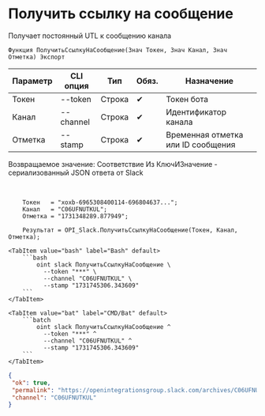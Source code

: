 ﻿---
sidebar_position: 6
---


# Получить ссылку на сообщение
 Получает постоянный UTL к сообщению канала



`Функция ПолучитьСсылкуНаСообщение(Знач Токен, Знач Канал, Знач Отметка) Экспорт`

  | Параметр | CLI опция | Тип | Обяз. | Назначение |
  |-|-|-|-|-|
  | Токен | --token | Строка | &#x2714; | Токен бота |
  | Канал | --channel | Строка | &#x2714; | Идентификатор канала |
  | Отметка | --stamp | Строка | &#x2714; | Временная отметка или ID сообщения |

  
  Возвращаемое значение:   Соответствие Из КлючИЗначение - сериализованный JSON ответа от Slack

<br/>




```bsl title="Пример использования для 1С:Предприятие/OneScript"
    Токен   = "xoxb-6965308400114-696804637...";
    Канал   = "C06UFNUTKUL";
    Отметка = "1731348289.877949";

    Результат = OPI_Slack.ПолучитьСсылкуНаСообщение(Токен, Канал, Отметка);
```
    

 <Tabs>
  
    <TabItem value="bash" label="Bash" default>
        ```bash
            oint slack ПолучитьСсылкуНаСообщение \
              --token "***" \
              --channel "C06UFNUTKUL" \
              --stamp "1731745306.343609"
        ```
    </TabItem>
  
    <TabItem value="bat" label="CMD/Bat" default>
        ```batch
            oint slack ПолучитьСсылкуНаСообщение ^
              --token "***" ^
              --channel "C06UFNUTKUL" ^
              --stamp "1731745306.343609"
        ```
    </TabItem>
</Tabs>


```json title="Результат"
{
 "ok": true,
 "permalink": "https://openintegrationsgroup.slack.com/archives/C06UFNUTKUL/p1728409447484679",
 "channel": "C06UFNUTKUL"
}
```
